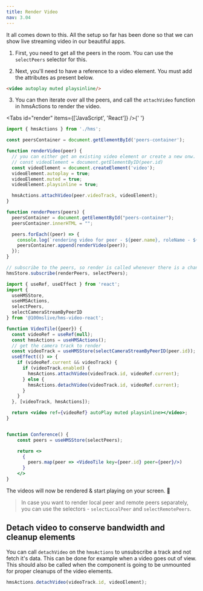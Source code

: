 ```yaml
---
title: Render Video
nav: 3.04
---
```


It all comes down to this. All the setup so far has been done so that we can show live streaming video in our beautiful apps.

1. First, you need to get all the peers in the room. You can use the `selectPeers` selector for this.

2. Next, you'll need to have a reference to a video element. You must add the attributes as present below.

```html
<video autoplay muted playsinline/>
```

3. You can then iterate over all the peers, and call the `attachVideo` function in hmsActions to render the video.

<Tabs id="render" items={['JavaScript', 'React']} />{' '}

<Tab id='render-0'>


```js
import { hmsActions } from './hms';

const peersContainer = document.getElementById('peers-container');

function renderVideo(peer) {
  // you can either get an existing video element or create a new onw.
  // const videoElement = document.getElementByID(peer.id)
  const videoElement = document.createElement('video');
  videoElement.autoplay = true;
  videoElement.muted = true;
  videoElement.playsinline = true;

  hmsActions.attachVideo(peer.videoTrack, videoElement);
}

function renderPeers(peers) {
  peersContainer = document.getElementById("peers-container");
  peersContainer.innerHTML = "";

  peers.forEach((peer) => {
    console.log(`rendering video for peer - ${peer.name}, roleName - ${peer.roleName}, isLocal- ${peer.isLocal}`);
    peersContainer.append(renderVideo(peer));
  });
}

// subscribe to the peers, so render is called whenever there is a change like peer join and leave
hmsStore.subscribe(renderPeers, selectPeers);
```

</Tab>

<Tab  id='render-1'>

```jsx
import { useRef, useEffect } from 'react';
import {
  useHMSStore,
  useHMSActions,
  selectPeers,
  selectCameraStreamByPeerID
} from '@100mslive/hms-video-react';

function VideoTile({peer}) {
  const videoRef = useRef(null);
  const hmsActions = useHMSActions();
  // get the camera track to render
  const videoTrack = useHMSStore(selectCameraStreamByPeerID(peer.id));
  useEffect(() => {
    if (videoRef.current && videoTrack) {
      if (videoTrack.enabled) {
        hmsActions.attachVideo(videoTrack.id, videoRef.current);
      } else {
        hmsActions.detachVideo(videoTrack.id, videoRef.current);
      }
    }
  }, [videoTrack, hmsActions]);

  return <video ref={videoRef} autoPlay muted playsinline></video>;
}


function Conference() {
    const peers = useHMSStore(selectPeers);

    return <>
      {
        peers.map(peer => <VideoTile key={peer.id} peer={peer}/>)
      }
    </>
}
```

</Tab>


The videos will now be rendered & start playing on your screen. 🥳

> In case you want to render local peer and remote peers separately, you can use the selectors - `selectLocalPeer` and `selectRemotePeers`.

## Detach video to conserve bandwidth and cleanup elements

You can call `detachVideo` on the `hmsActions` to unsubscribe a track and not fetch it's data. This can be done
for example when a video goes out of view. This should also be called when the component is going to be unmounted
for proper cleanups of the video elements.

```js
hmsActions.detachVideo(videoTrack.id, videoElement);
```
